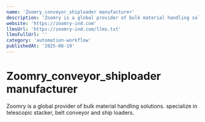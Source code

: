 ```yaml
---
name: 'Zoomry_conveyor_shiploader manufacturer'
description: 'Zoomry is a global provider of bulk material handling solutions. specialize in telescopic stacker, belt conveyor and ship loaders.'
website: 'https://zoomry-ind.com'
llmsUrl: 'https://zoomry-ind.com/llms.txt'
llmsFullUrl: ''
category: 'automation-workflow'
publishedAt: '2025-06-19'
---
```


# Zoomry_conveyor_shiploader manufacturer

Zoomry is a global provider of bulk material handling solutions. specialize in telescopic stacker, belt conveyor and ship loaders.
